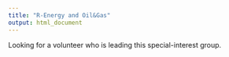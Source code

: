 ```yaml
---
title: "R-Energy and Oil&Gas"
output: html_document 
---
```


Looking for a volunteer who is leading this special-interest group.
